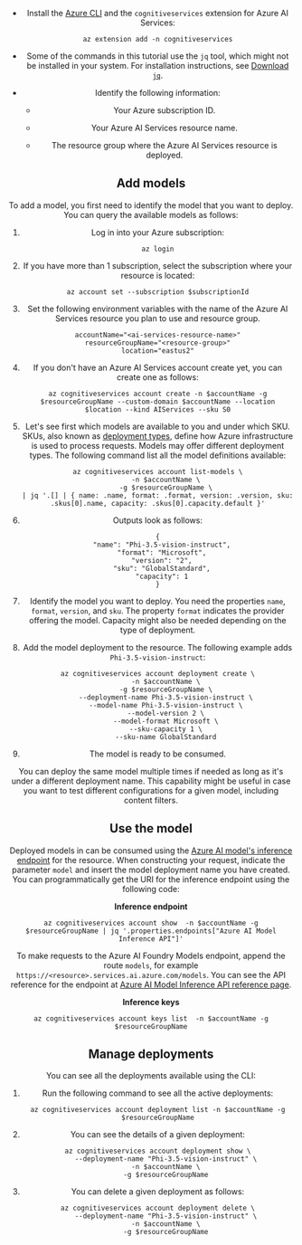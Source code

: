 ---
---


<Header />

* Install the [Azure CLI](/cli/azure/) and the `cognitiveservices` extension for Azure AI Services:

    ```azurecli
    az extension add -n cognitiveservices
    ```

* Some of the commands in this tutorial use the `jq` tool, which might not be installed in your system. For installation instructions, see [Download `jq`](https://stedolan.github.io/jq/download/).

* Identify the following information:

  * Your Azure subscription ID.

  * Your Azure AI Services resource name.

  * The resource group where the Azure AI Services resource is deployed.
    
    
## Add models

To add a model, you first need to identify the model that you want to deploy. You can query the available models as follows:

1. Log in into your Azure subscription:

    ```azurecli
    az login
    ```

2. If you have more than 1 subscription, select the subscription where your resource is located:

    ```azurecli
    az account set --subscription $subscriptionId
    ```

3. Set the following environment variables with the name of the Azure AI Services resource you plan to use and resource group.

    ```azurecli
    accountName="<ai-services-resource-name>"
    resourceGroupName="<resource-group>"
    location="eastus2"
    ```

3. If you don't have an Azure AI Services account create yet, you can create one as follows:

    ```azurecli
    az cognitiveservices account create -n $accountName -g $resourceGroupName --custom-domain $accountName --location $location --kind AIServices --sku S0
    ```

4. Let's see first which models are available to you and under which SKU. SKUs, also known as [deployment types](../../concepts/deployment-types), define how Azure infrastructure is used to process requests. Models may offer different deployment types. The following command list all the model definitions available:
    
    ```azurecli
    az cognitiveservices account list-models \
        -n $accountName \
        -g $resourceGroupName \
    | jq '.[] | { name: .name, format: .format, version: .version, sku: .skus[0].name, capacity: .skus[0].capacity.default }'
    ```

5. Outputs look as follows:

    ```output
    {
      "name": "Phi-3.5-vision-instruct",
      "format": "Microsoft",
      "version": "2",
      "sku": "GlobalStandard",
      "capacity": 1
    }
    ```

6. Identify the model you want to deploy. You need the properties `name`, `format`, `version`, and `sku`. The property `format` indicates the provider offering the model. Capacity might also be needed depending on the type of deployment.

7. Add the model deployment to the resource. The following example adds `Phi-3.5-vision-instruct`:

    ```azurecli
    az cognitiveservices account deployment create \
        -n $accountName \
        -g $resourceGroupName \
        --deployment-name Phi-3.5-vision-instruct \
        --model-name Phi-3.5-vision-instruct \
        --model-version 2 \
        --model-format Microsoft \
        --sku-capacity 1 \
        --sku-name GlobalStandard
    ```

8. The model is ready to be consumed.

You can deploy the same model multiple times if needed as long as it's under a different deployment name. This capability might be useful in case you want to test different configurations for a given model, including content filters.

## Use the model

Deployed models in can be consumed using the [Azure AI model's inference endpoint](../../concepts/endpoints) for the resource. When constructing your request, indicate the parameter `model` and insert the model deployment name you have created. You can programmatically get the URI for the inference endpoint using the following code:

__Inference endpoint__

```azurecli
az cognitiveservices account show  -n $accountName -g $resourceGroupName | jq '.properties.endpoints["Azure AI Model Inference API"]'
```

To make requests to the Azure AI Foundry Models endpoint, append the route `models`, for example `https://<resource>.services.ai.azure.com/models`. You can see the API reference for the endpoint at [Azure AI Model Inference API reference page](https://aka.ms/azureai/modelinference).

__Inference keys__

```azurecli
az cognitiveservices account keys list  -n $accountName -g $resourceGroupName
```

## Manage deployments

You can see all the deployments available using the CLI:

1. Run the following command to see all the active deployments:

    ```azurecli
    az cognitiveservices account deployment list -n $accountName -g $resourceGroupName
    ```

2. You can see the details of a given deployment:

    ```azurecli
    az cognitiveservices account deployment show \
        --deployment-name "Phi-3.5-vision-instruct" \
        -n $accountName \
        -g $resourceGroupName
    ```

3. You can delete a given deployment as follows:

    ```azurecli
    az cognitiveservices account deployment delete \
        --deployment-name "Phi-3.5-vision-instruct" \
        -n $accountName \
        -g $resourceGroupName
    ```    
    
